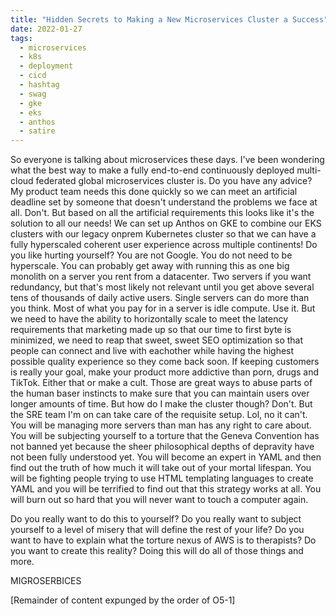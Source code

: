 ```yaml
---
title: "Hidden Secrets to Making a New Microservices Cluster a Success"
date: 2022-01-27
tags:
  - microservices
  - k8s
  - deployment
  - cicd
  - hashtag
  - swag
  - gke
  - eks
  - anthos
  - satire
---
```


<XeblogConv name="Mara" mood="hmm">
  So everyone is talking about microservices these days. I've been wondering
  what the best way to make a fully end-to-end continuously deployed multi-cloud
  federated global microservices cluster is. Do you have any advice? My product
  team needs this done quickly so we can meet an artificial deadline set by
  someone that doesn't understand the problems we face at all.
</XeblogConv>

<XeblogConv name="Cadey" mood="coffee">
  Don't.
</XeblogConv>

<XeblogConv name="Mara" mood="happy">
  But based on all the artificial requirements this looks like it's the solution
  to all our needs! We can set up Anthos on GKE to combine our EKS clusters with
  our legacy onprem Kubernetes cluster so that we can have a fully hyperscaled
  coherent user experience across multiple continents!
</XeblogConv>

<XeblogConv name="Cadey" mood="coffee">
  Do you like hurting yourself? You are not Google. You do not need to be
  hyperscale. You can probably get away with running this as one big monolith on
  a server you rent from a datacenter. Two servers if you want redundancy, but
  that's most likely not relevant until you get above several tens of thousands
  of daily active users. Single servers can do more than you think. Most of what
  you pay for in a server is idle compute. Use it.
</XeblogConv>

<XeblogConv name="Mara" mood="hmm">
  But we need to have the ability to horizontally scale to meet the latency
  requirements that marketing made up so that our time to first byte is
  minimized, we need to reap that sweet, sweet SEO optimization so that people
  can connect and live with eachother while having the highest possible quality
  experience so they come back soon.
</XeblogConv>

<XeblogConv name="Cadey" mood="coffee">
  If keeping customers is really your goal, make your product more addictive
  than porn, drugs and TikTok. Either that or make a cult. Those are great ways
  to abuse parts of the human baser instincts to make sure that you can maintain
  users over longer amounts of time.
</XeblogConv>

<XeblogConv name="Mara" mood="hmm">
  But how do I make the cluster though?
</XeblogConv>

<XeblogConv name="Cadey" mood="coffee">
  Don't.
</XeblogConv>

<XeblogConv name="Mara" mood="wat">
  But the SRE team I'm on can take care of the requisite setup.
</XeblogConv>

<XeblogConv name="Cadey" mood="coffee">
  Lol, no it can't. You will be managing more servers than man has any right to
  care about. You will be subjecting yourself to a torture that the Geneva
  Convention has not banned yet because the sheer philosophical depths of
  depravity have not been fully understood yet. You will become an expert in
  YAML and then find out the truth of how much it will take out of your mortal
  lifespan. You will be fighting people trying to use HTML templating languages
  to create YAML and you will be terrified to find out that this strategy works
  at all. You will burn out so hard that you will never want to touch a computer
  again. 

  
  Do you really want to do this to yourself? Do you really want to subject
  yourself to a level of misery that will define the rest of your life? Do you
  want to have to explain what the torture nexus of AWS is to therapists? Do you
  want to create this reality? Doing this will do all of those things and more.
</XeblogConv>

MIGROSERBICES

[Remainder of content expunged by the order of O5-1]
